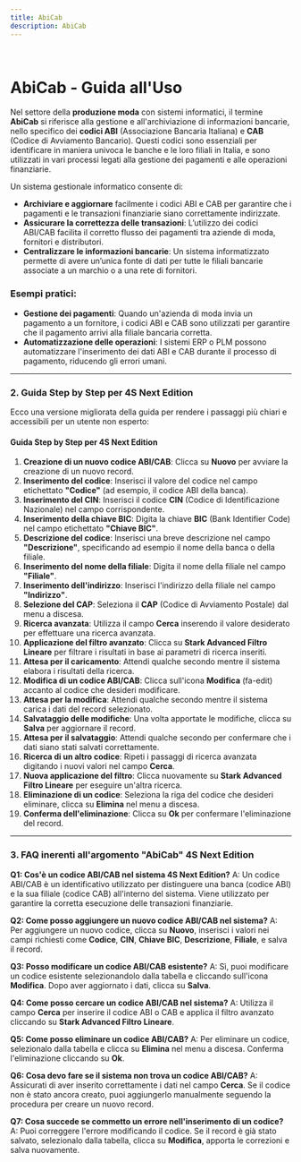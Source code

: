 ```yaml
---
title: AbiCab
description: AbiCab
---
```


 

# AbiCab - Guida all'Uso

Nel settore della **produzione moda** con sistemi informatici, il termine **AbiCab** si riferisce alla gestione e all'archiviazione di informazioni bancarie, nello specifico dei **codici ABI** (Associazione Bancaria Italiana) e **CAB** (Codice di Avviamento Bancario). Questi codici sono essenziali per identificare in maniera univoca le banche e le loro filiali in Italia, e sono utilizzati in vari processi legati alla gestione dei pagamenti e alle operazioni finanziarie.

Un sistema gestionale informatico consente di:

* **Archiviare e aggiornare** facilmente i codici ABI e CAB per garantire che i pagamenti e le transazioni finanziarie siano correttamente indirizzate.
* **Assicurare la correttezza delle transazioni**: L’utilizzo dei codici ABI/CAB facilita il corretto flusso dei pagamenti tra aziende di moda, fornitori e distributori.
* **Centralizzare le informazioni bancarie**: Un sistema informatizzato permette di avere un’unica fonte di dati per tutte le filiali bancarie associate a un marchio o a una rete di fornitori.

### Esempi pratici:

* **Gestione dei pagamenti**: Quando un'azienda di moda invia un pagamento a un fornitore, i codici ABI e CAB sono utilizzati per garantire che il pagamento arrivi alla filiale bancaria corretta.
* **Automatizzazione delle operazioni**: I sistemi ERP o PLM possono automatizzare l'inserimento dei dati ABI e CAB durante il processo di pagamento, riducendo gli errori umani.

***

### 2. Guida Step by Step per **4S Next Edition**

Ecco una versione migliorata della guida per rendere i passaggi più chiari e accessibili per un utente non esperto:

#### Guida Step by Step per 4S Next Edition

1. **Creazione di un nuovo codice ABI/CAB**: Clicca su **Nuovo** per avviare la creazione di un nuovo record.
2. **Inserimento del codice**: Inserisci il valore del codice nel campo etichettato **"Codice"** (ad esempio, il codice ABI della banca).
3. **Inserimento del CIN**: Inserisci il codice **CIN** (Codice di Identificazione Nazionale) nel campo corrispondente.
4. **Inserimento della chiave BIC**: Digita la chiave **BIC** (Bank Identifier Code) nel campo etichettato **"Chiave BIC"**.
5. **Descrizione del codice**: Inserisci una breve descrizione nel campo **"Descrizione"**, specificando ad esempio il nome della banca o della filiale.
6. **Inserimento del nome della filiale**: Digita il nome della filiale nel campo **"Filiale"**.
7. **Inserimento dell'indirizzo**: Inserisci l'indirizzo della filiale nel campo **"Indirizzo"**.
8. **Selezione del CAP**: Seleziona il **CAP** (Codice di Avviamento Postale) dal menu a discesa.
9. **Ricerca avanzata**: Utilizza il campo **Cerca** inserendo il valore desiderato per effettuare una ricerca avanzata.
10. **Applicazione del filtro avanzato**: Clicca su **Stark Advanced Filtro Lineare** per filtrare i risultati in base ai parametri di ricerca inseriti.
11. **Attesa per il caricamento**: Attendi qualche secondo mentre il sistema elabora i risultati della ricerca.
12. **Modifica di un codice ABI/CAB**: Clicca sull'icona **Modifica** (fa-edit) accanto al codice che desideri modificare.
13. **Attesa per la modifica**: Attendi qualche secondo mentre il sistema carica i dati del record selezionato.
14. **Salvataggio delle modifiche**: Una volta apportate le modifiche, clicca su **Salva** per aggiornare il record.
15. **Attesa per il salvataggio**: Attendi qualche secondo per confermare che i dati siano stati salvati correttamente.
16. **Ricerca di un altro codice**: Ripeti i passaggi di ricerca avanzata digitando i nuovi valori nel campo **Cerca**.
17. **Nuova applicazione del filtro**: Clicca nuovamente su **Stark Advanced Filtro Lineare** per eseguire un'altra ricerca.
18. **Eliminazione di un codice**: Seleziona la riga del codice che desideri eliminare, clicca su **Elimina** nel menu a discesa.
19. **Conferma dell'eliminazione**: Clicca su **Ok** per confermare l'eliminazione del record.

***

### 3. FAQ inerenti all'argomento "AbiCab"  4S Next Edition

**Q1: Cos'è un codice ABI/CAB nel sistema 4S Next Edition?**
A: Un codice ABI/CAB è un identificativo utilizzato per distinguere una banca (codice ABI) e la sua filiale (codice CAB) all'interno del sistema. Viene utilizzato per garantire la corretta esecuzione delle transazioni finanziarie.

**Q2: Come posso aggiungere un nuovo codice ABI/CAB nel sistema?**
A: Per aggiungere un nuovo codice, clicca su **Nuovo**, inserisci i valori nei campi richiesti come **Codice**, **CIN**, **Chiave BIC**, **Descrizione**, **Filiale**, e salva il record.

**Q3: Posso modificare un codice ABI/CAB esistente?**
A: Sì, puoi modificare un codice esistente selezionandolo dalla tabella e cliccando sull'icona **Modifica**. Dopo aver aggiornato i dati, clicca su **Salva**.

**Q4: Come posso cercare un codice ABI/CAB nel sistema?**
A: Utilizza il campo **Cerca** per inserire il codice ABI o CAB e applica il filtro avanzato cliccando su **Stark Advanced Filtro Lineare**.

**Q5: Come posso eliminare un codice ABI/CAB?**
A: Per eliminare un codice, selezionalo dalla tabella e clicca su **Elimina** nel menu a discesa. Conferma l'eliminazione cliccando su **Ok**.

**Q6: Cosa devo fare se il sistema non trova un codice ABI/CAB?**
A: Assicurati di aver inserito correttamente i dati nel campo **Cerca**. Se il codice non è stato ancora creato, puoi aggiungerlo manualmente seguendo la procedura per creare un nuovo record.

**Q7: Cosa succede se commetto un errore nell'inserimento di un codice?**
A: Puoi correggere l'errore modificando il codice. Se il record è già stato salvato, selezionalo dalla tabella, clicca su **Modifica**, apporta le correzioni e salva nuovamente.